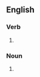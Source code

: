 {{also|airbrush|air brush}}

==English==

===Verb===
{{en-verb|head=[[air]]-[[brush]]}}

# {{alternative spelling of|en|airbrush}}

===Noun===
{{en-noun|head=[[air]]-[[brush]]}}

# {{alternative spelling of|en|airbrush}}